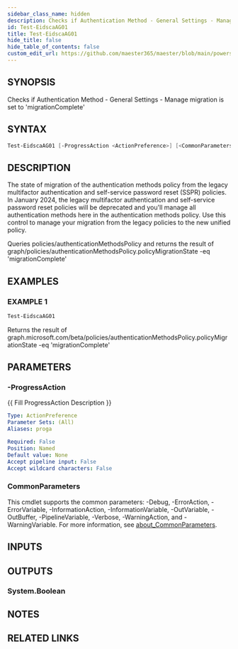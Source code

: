 ```yaml
---
sidebar_class_name: hidden
description: Checks if Authentication Method - General Settings - Manage migration is set to 'migrationComplete'
id: Test-EidscaAG01
title: Test-EidscaAG01
hide_title: false
hide_table_of_contents: false
custom_edit_url: https://github.com/maester365/maester/blob/main/powershell/public/Test-EidscaAG01.ps1
---
```


## SYNOPSIS

Checks if Authentication Method - General Settings - Manage migration is set to 'migrationComplete'

## SYNTAX

```powershell
Test-EidscaAG01 [-ProgressAction <ActionPreference>] [<CommonParameters>]
```

## DESCRIPTION

The state of migration of the authentication methods policy from the legacy multifactor authentication and self-service password reset (SSPR) policies.
In January 2024, the legacy multifactor authentication and self-service password reset policies will be deprecated and you'll manage all authentication methods here in the authentication methods policy.
Use this control to manage your migration from the legacy policies to the new unified policy.

Queries policies/authenticationMethodsPolicy
and returns the result of
 graph/policies/authenticationMethodsPolicy.policyMigrationState -eq 'migrationComplete'

## EXAMPLES

### EXAMPLE 1

```powershell
Test-EidscaAG01
```

Returns the result of graph.microsoft.com/beta/policies/authenticationMethodsPolicy.policyMigrationState -eq 'migrationComplete'

## PARAMETERS

### -ProgressAction

\{\{ Fill ProgressAction Description \}\}

```yaml
Type: ActionPreference
Parameter Sets: (All)
Aliases: proga

Required: False
Position: Named
Default value: None
Accept pipeline input: False
Accept wildcard characters: False
```

### CommonParameters

This cmdlet supports the common parameters: -Debug, -ErrorAction, -ErrorVariable, -InformationAction, -InformationVariable, -OutVariable, -OutBuffer, -PipelineVariable, -Verbose, -WarningAction, and -WarningVariable. For more information, see [about_CommonParameters](http://go.microsoft.com/fwlink/?LinkID=113216).

## INPUTS

## OUTPUTS

### System.Boolean

## NOTES

## RELATED LINKS
